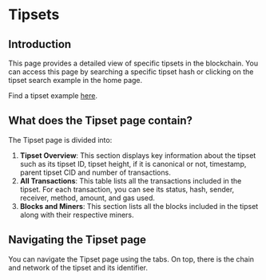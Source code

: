 # Tipsets

## Introduction

This page provides a detailed view of specific tipsets in the blockchain. You can access this page by searching a specific tipset hash or clicking on the tipset search example in the home page.

Find a tipset example [here](https://beryx.zondax.ch/search/fil/mainnet/tipset/2708613).

## What does the Tipset page contain?

The Tipset page is divided into:

1. **Tipset Overview**: This section displays key information about the tipset such as its tipset ID, tipset height, if it is canonical or not, timestamp, parent tipset CID and number of transactions.
2. **All Transactions**: This table lists all the transactions included in the tipset. For each transaction, you can see its status, hash, sender, receiver, method, amount, and gas used.
3. **Blocks and Miners**: This section lists all the blocks included in the tipset along with their respective miners.

## Navigating the Tipset page

You can navigate the Tipset page using the tabs. On top, there is the chain and network of the tipset and its identifier.
